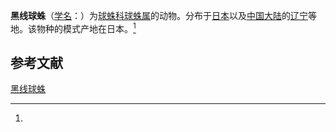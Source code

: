 {{Speciesbox
| name = 黑线球蛛
| status = 
| status_system = 
| image = 
| genus = Theridion
| species = nigrolimbatum
| authority = (Yaginuma, 1972)<ref name='id13110'>{{cite web| url =http://www.bioinfo.cn/db05/BjdwSpecies.php?action=view&id=13110| title =黑线球蛛| work =《中国动物物种编目数据库》| publisher =中国科学院微生物研究所| author =中国科学院动物研究所| accessdate =2009-04-28| deadurl =yes| archiveurl =https://web.archive.org/web/20160305032427/http://www.bioinfo.cn/db05/BjdwSpecies.php?action=view&id=13110| archivedate =2016-03-05}}</ref>
}}

'''黑线球蛛'''（[[学名|学名]]：{{lang|la|''Theridion nigrolimbatum''}}）为[[球蛛科|球蛛科]][[球蛛属|球蛛属]]的动物。分布于[[日本|日本]]以及[[中国大陆|中国大陆]]的[[辽宁|辽宁]]等地。该物种的模式产地在日本。<ref name='id13110'/>

== 参考文献 ==
{{reflist}}

{{Wikispecies|Theridion nigrolimbatum}}

[[Category:球蛛属|黑线球蛛]]


{{蜘蛛小作品}}